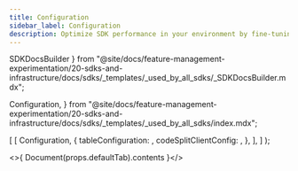 ```yaml
---
title: Configuration
sidebar_label: Configuration
description: Optimize SDK performance in your environment by fine-tuning SDK config settings.
---
```


  SDKDocsBuilder
} from "@site/docs/feature-management-experimentation/20-sdks-and-infrastructure/docs/sdks/_templates/_used_by_all_sdks/_SDKDocsBuilder.mdx";

  Configuration,
} from "@site/docs/feature-management-experimentation/20-sdks-and-infrastructure/docs/sdks/_templates/_used_by_all_sdks/index.mdx";


  [
    [
      Configuration,
      {
        tableConfiguration: <ConfigTable />,
        codeSplitClientConfig: <SplitClientConfig defaultTab={t} />,
      },
    ],
  ]
);

<>{ Document(props.defaultTab).contents }</>